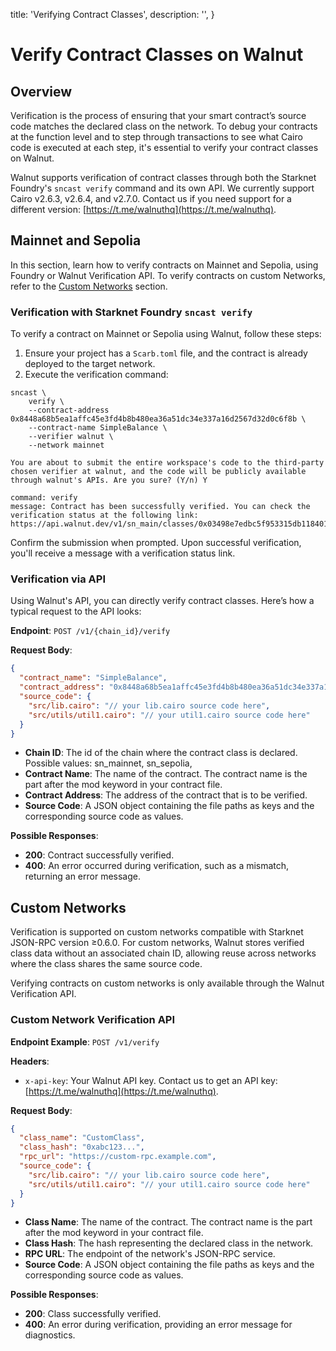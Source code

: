   title: 'Verifying Contract Classes',
  description:
    '',
}

# Verify Contract Classes on Walnut

## Overview

Verification is the process of ensuring that your smart contract’s source code matches the declared class on the network. To debug your contracts at the function level and to step through transactions to see what Cairo code is executed at each step, it's essential to verify your contract classes on Walnut.

Walnut supports verification of contract classes through both the Starknet Foundry's `sncast verify` command and its own API. We currently support Cairo v2.6.3, v2.6.4, and v2.7.0. Contact us if you need support for a different version: [https://t.me/walnuthq](https://t.me/walnuthq).

## Mainnet and Sepolia

In this section, learn how to verify contracts on Mainnet and Sepolia, using Foundry or Walnut Verification API. To verify contracts on custom Networks, refer to the [Custom Networks](#custom-networks) section.

### Verification with Starknet Foundry `sncast verify`

To verify a contract on Mainnet or Sepolia using Walnut, follow these steps:

1. Ensure your project has a `Scarb.toml` file, and the contract is already deployed to the target network.
2. Execute the verification command:


```shell {{ title: 'shell' }}
sncast \
    verify \
    --contract-address 0x8448a68b5ea1affc45e3fd4b8b480ea36a51dc34e337a16d2567d32d0c6f8b \
    --contract-name SimpleBalance \
    --verifier walnut \
    --network mainnet

You are about to submit the entire workspace's code to the third-party chosen verifier at walnut, and the code will be publicly available through walnut's APIs. Are you sure? (Y/n) Y

command: verify
message: Contract has been successfully verified. You can check the verification status at the following link: https://api.walnut.dev/v1/sn_main/classes/0x03498e7edbc5f953315db118401fe7ea1eef637f63c56b45bd54e35150929ca3
```

Confirm the submission when prompted. Upon successful verification, you'll receive a message with a verification status link.

### Verification via API

Using Walnut's API, you can directly verify contract classes. Here’s how a typical request to the API looks:

**Endpoint**: `POST /v1/{chain_id}/verify`

**Request Body**:

```json {{ title: 'json' }}
{
  "contract_name": "SimpleBalance",
  "contract_address": "0x8448a68b5ea1affc45e3fd4b8b480ea36a51dc34e337a16d2567d32d0c6f8b",
  "source_code": {
    "src/lib.cairo": "// your lib.cairo source code here",
    "src/utils/util1.cairo": "// your util1.cairo source code here"
  }
}
```
- **Chain ID**: The id of the chain where the contract class is declared. Possible values: sn\_mainnet, sn\_sepolia,
- **Contract Name**: The name of the contract. The contract name is the part after the mod keyword in your contract file.
- **Contract Address**: The address of the contract that is to be verified.
- **Source Code**: A JSON object containing the file paths as keys and the corresponding source code as values.

**Possible Responses**:
- **200**: Contract successfully verified.
- **400**: An error occurred during verification, such as a mismatch, returning an error message.

## Custom Networks

Verification is supported on custom networks compatible with Starknet JSON-RPC version ≥0.6.0. For custom networks, Walnut stores verified class data without an associated chain ID, allowing reuse across networks where the class shares the same source code.

Verifying contracts on custom networks is only available through the Walnut Verification API.

### Custom Network Verification API

**Endpoint Example**: `POST /v1/verify`

**Headers**:
- `x-api-key`: Your Walnut API key. Contact us to get an API key: [https://t.me/walnuthq](https://t.me/walnuthq).

**Request Body**:

```json {{ title: 'json' }}
{
  "class_name": "CustomClass",
  "class_hash": "0xabc123...",
  "rpc_url": "https://custom-rpc.example.com",
  "source_code": {
    "src/lib.cairo": "// your lib.cairo source code here",
    "src/utils/util1.cairo": "// your util1.cairo source code here"
  }
}
```

- **Class Name**: The name of the contract. The contract name is the part after the mod keyword in your contract file.
- **Class Hash**: The hash representing the declared class in the network.
- **RPC URL**: The endpoint of the network's JSON-RPC service.
- **Source Code**: A JSON object containing the file paths as keys and the corresponding source code as values.

**Possible Responses**:
- **200**: Class successfully verified.
- **400**: An error during verification, providing an error message for diagnostics.
